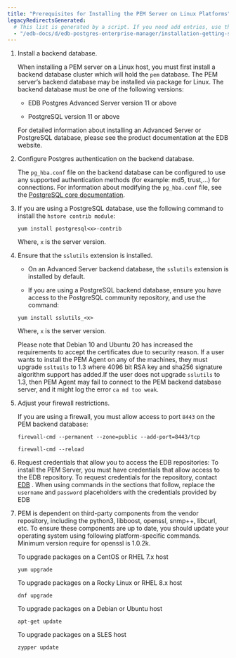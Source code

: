```yaml
---
title: "Prerequisites for Installing the PEM Server on Linux Platforms"
legacyRedirectsGenerated:
  # This list is generated by a script. If you need add entries, use the `legacyRedirects` key.
  - "/edb-docs/d/edb-postgres-enterprise-manager/installation-getting-started/linux-installation-guide/8.0/prerequisites_for_installing_pem_server.html"
---
```


1.  Install a backend database.

    When installing a PEM server on a Linux host, you must first install a backend database cluster which will hold the `pem` database. The PEM server’s backend database may be installed via package for Linux. The backend database must be one of the following versions:

    -   EDB Postgres Advanced Server version 11 or above

    -   PostgreSQL version 11 or above

    For detailed information about installing an Advanced Server or PostgreSQL database, please see the product documentation at the EDB website.

2.  Configure Postgres authentication on the backend database.

    The `pg_hba.conf` file on the backend database can be configured to use any supported authentication methods (for example: md5, trust,...) for connections. For information about modifying the `pg_hba.conf` file, see the [PostgreSQL core documentation](https://www.postgresql.org/docs/current/static/auth-pg-hba-conf.html).

3.  If you are using a PostgreSQL database, use the following command to install the `hstore contrib module`:

    ```text
    yum install postgresql<x>-contrib
    ```

    Where, `x` is the server version.

4.  Ensure that the `sslutils` extension is installed.

    -   On an Advanced Server backend database, the `sslutils` extension is installed by default.

    -   If you are using a PostgreSQL backend database, ensure you have access to the PostgreSQL community repository, and use the command:

    ```text
    yum install sslutils_<x>     
    ```

    Where, `x` is the server version.

    Please note that Debian 10 and Ubuntu 20 has increased the requirements to accept the certificates due to security reason. If a user wants to install the PEM Agent on any of the machines, they must upgrade `ssltuils` to 1.3 where 4096 bit RSA key and sha256 signature algorithm support has added.If the user does not upgrade `sslutils` to 1.3, then PEM Agent may fail to connect to the PEM backend database server, and it might log the error `ca md too weak`.
     


5.  Adjust your firewall restrictions.

    If you are using a firewall, you must allow access to port `8443` on the PEM backend database:

    ```text
    firewall-cmd --permanent --zone=public --add-port=8443/tcp
     
    firewall-cmd --reload
    ```

6.  Request credentials that allow you to access the EDB repositories:
    To install the PEM Server, you must have credentials that allow access to the EDB repository. To request credentials for the repository, contact [EDB](https://www.enterprisedb.com/repository-access-request) . When using commands in the sections that follow, replace the `username` and `password` placeholders with the credentials provided by EDB
     


7.  PEM is dependent on third-party components from the vendor repository, including the python3, libboost, openssl, snmp++, libcurl, etc. To ensure these components are up to date, you should update your operating system using following platform-specific commands. Minimum version require for openssl is 1.0.2k.

    To upgrade packages on a CentOS or RHEL 7.x host

    ```text
    yum upgrade
    ```

    To upgrade packages on a Rocky Linux or RHEL 8.x host

    ```text
    dnf upgrade
    ```

    To upgrade packages on a Debian or Ubuntu host

    ```text
    apt-get update
    ```

    To upgrade packages on a SLES host

    ```text
    zypper update
    ```
